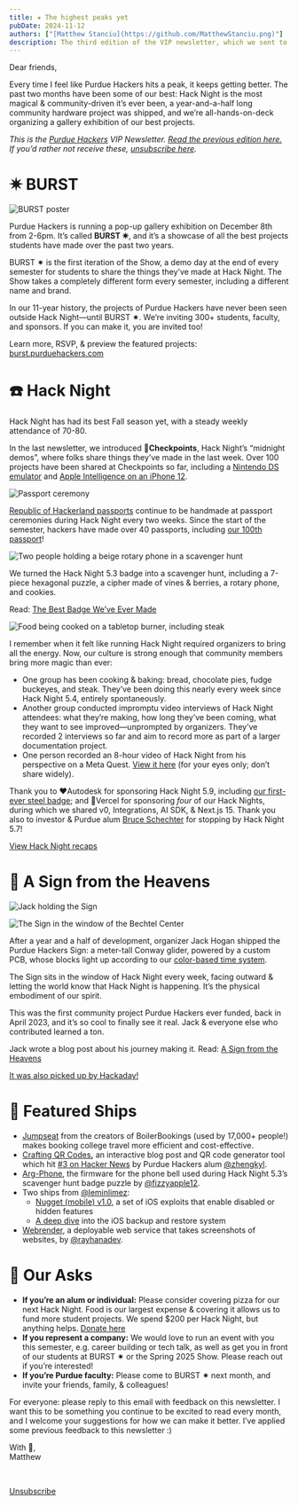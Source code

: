 ```yaml
---
title: ✷ The highest peaks yet
pubDate: 2024-11-12
authors: ["[Matthew Stanciu](https://github.com/MatthewStanciu.png)"]
description: The third edition of the VIP newsletter, which we sent to 70 alumni, faculty, and sponsors.
---
```


Dear friends,

Every time I feel like Purdue Hackers hits a peak, it keeps getting better. The past two months have been some of our best: Hack Night is the most magical & community-driven it’s ever been, a year-and-a-half long community hardware project was shipped, and we’re all-hands-on-deck organizing a gallery exhibition of our best projects.

_This is the_ [_Purdue Hackers_](https://purduehackers.com) _VIP Newsletter._ [_Read the previous edition here._](https://blog.purduehackers.com/posts/vip-newsletter-2) _If you’d rather not receive these,_ [_unsubscribe here_](https://docs.google.com/forms/d/e/1FAIpQLSff6JvHc7istmPqk63lkCHtqOlkoQR8bxjn-rj_aKsEXlvMRg/viewform)_._

# ✷ BURST

![BURST poster](/vip-newsletter/the-highest-peaks-yet/burst-poster.jpg)

Purdue Hackers is running a pop-up gallery exhibition on December 8th from 2-6pm. It’s called **BURST ✷**, and it’s a showcase of all the best projects students have made over the past two years.

BURST ✷ is the first iteration of the Show, a demo day at the end of every semester for students to share the things they’ve made at Hack Night. The Show takes a completely different form every semester, including a different name and brand.

In our 11-year history, the projects of Purdue Hackers have never been seen outside Hack Night—until BURST ✷. We’re inviting 300+ students, faculty, and sponsors. If you can make it, you are invited too!

Learn more, RSVP, & preview the featured projects: [burst.purduehackers.com](https://burst.purduehackers.com)

# ☎️ Hack Night

Hack Night has had its best Fall season yet, with a steady weekly attendance of 70-80.

In the last newsletter, we introduced **🏁Checkpoints**, Hack Night’s “midnight demos”, where folks share things they’ve made in the last week. Over 100 projects have been shared at Checkpoints so far, including a [Nintendo DS emulator](https://github.com/burhanr13/ntremu) and [Apple Intelligence on an iPhone 12](https://github.com/leminlimez/Nugget).

![Passport ceremony](/vip-newsletter/the-highest-peaks-yet/passport-ceremony.jpg)

[Republic of Hackerland passports](https://blog.purduehackers.com/posts/papers-please) continue to be handmade at passport ceremonies during Hack Night every two weeks. Since the start of the semester, hackers have made over 40 passports, including [our 100th passport](https://passports.purduehackers.com/passport/582355527598604290)!

![Two people holding a beige rotary phone in a scavenger hunt](/vip-newsletter/the-highest-peaks-yet/scavenger-hunt.jpg)

We turned the Hack Night 5.3 badge into a scavenger hunt, including a 7-piece hexagonal puzzle, a cipher made of vines & berries, a rotary phone, and cookies.

Read: [The Best Badge We’ve Ever Made](https://blog.purduehackers.com/posts/the-best-badge)

![Food being cooked on a tabletop burner, including steak](/vip-newsletter/the-highest-peaks-yet/food.jpg)

I remember when it felt like running Hack Night required organizers to bring all the energy. Now, our culture is strong enough that community members bring more magic than ever:

*   One group has been cooking & baking: bread, chocolate pies, fudge buckeyes, and steak. They’ve been doing this nearly every week since Hack Night 5.4, entirely spontaneously.
*   Another group conducted impromptu video interviews of Hack Night attendees: what they’re making, how long they’ve been coming, what they want to see improved—unprompted by organizers. They’ve recorded 2 interviews so far and aim to record more as part of a larger documentation project.
*   One person recorded an 8-hour video of Hack Night from his perspective on a Meta Quest. [View it here](https://youtu.be/CHk2zIyRpsg) (for your eyes only; don’t share widely).

Thank you to ❤️Autodesk for sponsoring Hack Night 5.9, including [our first-ever steel badge](https://events.purduehackers.com/hack-night-59); and 🖤Vercel for sponsoring _four_ of our Hack Nights, during which we shared v0, Integrations, AI SDK, & Next.js 15. Thank you also to investor & Purdue alum [Bruce Schechter](http://www.schechter.com/) for stopping by Hack Night 5.7!

[View Hack Night recaps](https://events.purduehackers.com)

# 🌈 A Sign from the Heavens

<div className="grid grid-cols-2 gap-2">

![Jack holding the Sign](/vip-newsletter/the-highest-peaks-yet/jack-holding-sign.jpg)

![The Sign in the window of the Bechtel Center](/vip-newsletter/the-highest-peaks-yet/sign-in-window.jpg)

</div>

After a year and a half of development, organizer Jack Hogan shipped the Purdue Hackers Sign: a meter-tall Conway glider, powered by a custom PCB, whose blocks light up according to our [color-based time system](https://blog.purduehackers.com/posts/lightning-time).

The Sign sits in the window of Hack Night every week, facing outward & letting the world know that Hack Night is happening. It’s the physical embodiment of our spirit.

This was the first community project Purdue Hackers ever funded, back in April 2023, and it’s so cool to finally see it real. Jack & everyone else who contributed learned a ton.

Jack wrote a blog post about his journey making it. Read: [A Sign from the Heavens](https://blog.purduehackers.com/posts/sign)

[It was also picked up by Hackaday!](https://hackaday.com/2024/11/02/how-purdue-hackers-made-a-big-sign-that-theyre-really-proud-of/)

# 🚢 Featured Ships

*   [Jumpseat](https://purdue.jumpseatapp.com) from the creators of BoilerBookings (used by 17,000+ people!) makes booking college travel more efficient and cost-effective.
*   [Crafting QR Codes](https://kylezhe.ng/posts/crafting_qr_codes)**,** an interactive blog post and QR code generator tool which hit [#3 on Hacker News](https://news.ycombinator.com/item?id=41701644) by Purdue Hackers alum [@zhengkyl](https://github.com/zhengkyl).
*   [Arg-Phone](https://github.com/purduehackers/arg-phone), the firmware for the phone bell used during Hack Night 5.3’s scavenger hunt badge puzzle by [@fizzyapple12](https://github.com/fizzyapple12).
*   Two ships from [@leminlimez](https://github.com/leminlimez):
    *   [Nugget (mobile) v1.0](https://github.com/leminlimez/Nugget-Mobile), a set of iOS exploits that enable disabled or hidden features
    *   [A deep dive](https://gist.github.com/leminlimez/c602c067349140fe979410ef69d39c28) into the iOS backup and restore system
*   [Webrender](https://github.com/rayhanadev/webrender), a deployable web service that takes screenshots of websites, by [@rayhanadev](https://github.com/rayhanadev).

# 📣 Our Asks

*   **If you’re an alum or individual:** Please consider covering pizza for our next Hack Night. Food is our largest expense & covering it allows us to fund more student projects. We spend $200 per Hack Night, but anything helps. [Donate here](https://hcb.hackclub.com/donations/start/purdue-hackers)
*   **If you represent a company:** We would love to run an event with you this semester, e.g. career building or tech talk, as well as get you in front of our students at BURST ✷ or the Spring 2025 Show. Please reach out if you’re interested! 
*   **If you’re Purdue faculty:** Please come to BURST ✷ next month, and invite your friends, family, & colleagues!

For everyone: please reply to this email with feedback on this newsletter. I want this to be something you continue to be excited to read every month, and I welcome your suggestions for how we can make it better. I’ve applied some previous feedback to this newsletter :)

With 💛,<br/>
Matthew

<br />

[Unsubscribe](https://docs.google.com/forms/d/e/1FAIpQLSff6JvHc7istmPqk63lkCHtqOlkoQR8bxjn-rj_aKsEXlvMRg/viewform)
